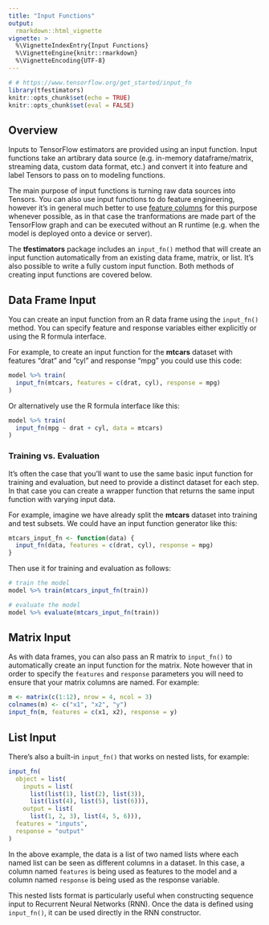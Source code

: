 ```yaml
---
title: "Input Functions"
output: 
  rmarkdown::html_vignette
vignette: >
  %\VignetteIndexEntry{Input Functions}
  %\VignetteEngine{knitr::rmarkdown}
  %\VignetteEncoding{UTF-8}
---
```



```r
# # https://www.tensorflow.org/get_started/input_fn
library(tfestimators)
knitr::opts_chunk$set(echo = TRUE)
knitr::opts_chunk$set(eval = FALSE)
```


## Overview

Inputs to TensorFlow estimators are provided using an input function. Input functions take an artibrary data source (e.g. in-memory dataframe/matrix, streaming data, custom data format, etc.) and convert it into feature and label Tensors to pass on to modeling functions.

The main purpose of input functions is turning raw data sources into Tensors. You can also use input functions to do feature engineering, however it's in general much better to use [feature columns](feature_columns.html) for this purpose whenever possible, as in that case the tranformations are made part of the TensorFlow graph and can be executed without an R runtime (e.g. when the model is deployed onto a device or server).

The **tfestimators** package includes an `input_fn()` method that will create an input function automatically from an existing data frame, matrix, or list. It's also possible to write a fully custom input function. Both methods of creating input functions are covered below.

## Data Frame Input

You can create an input function from an R data frame using the `input_fn()` method. You can specify feature and response variables either explicitly or using the R formula interface.

For example, to create an input function for the **mtcars** dataset with features "drat" and "cyl" and response "mpg" you could use this code:

```r
model %>% train(
  input_fn(mtcars, features = c(drat, cyl), response = mpg)
)
```

Or alternatively use the R formula interface like this:

```r
model %>% train(
  input_fn(mpg ~ drat + cyl, data = mtcars)
)
```

### Training vs. Evaluation

It's often the case that you'll want to use the same basic input function for training and evaluation, but need to provide a distinct dataset for each step. In that case you can create a wrapper function that returns the same input function with varying input data.

For example, imagine we have already split the **mtcars** dataset into training and test subsets. We could have an input function generator like this:

```r
mtcars_input_fn <- function(data) {
  input_fn(data, features = c(drat, cyl), response = mpg)
}
```

Then use it for training and evaluation as follows:

```r
# train the model
model %>% train(mtcars_input_fn(train))

# evaluate the model
model %>% evaluate(mtcars_input_fn(train))
```

## Matrix Input

As with data frames, you can also pass an R matrix to `input_fn()` to automatically create an input function for the matrix. Note however that in order to specify the `features` and `response` parameters you will need to ensure that your matrix columns are named. For example:

```r
m <- matrix(c(1:12), nrow = 4, ncol = 3)
colnames(m) <- c("x1", "x2", "y")
input_fn(m, features = c(x1, x2), response = y)
```

## List Input

There's also a built-in `input_fn()` that works on nested lists, for example:

```r
input_fn(
  object = list(
    inputs = list(
      list(list(1), list(2), list(3)),
      list(list(4), list(5), list(6))),
    output = list(
      list(1, 2, 3), list(4, 5, 6))),
  features = "inputs",
  response = "output"
)
```

In the above example, the data is a list of two named lists where each named list can be seen as different columns in a dataset. In this case, a column named `features` is being used as features to the model and a column named `response` is being used as the response variable. 

This nested lists format is particularly useful when constructing sequence input to Recurrent Neural Networks (RNN). Once the data is defined using `input_fn()`, it can be used directly in the RNN constructor.

